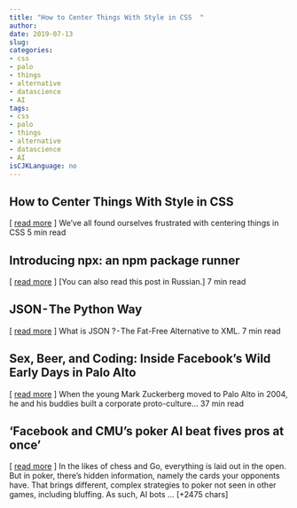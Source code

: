 ```yaml
---
title: "How to Center Things With Style in CSS  " 
author: 
date: 2019-07-13
slug: 
categories: 
- css
- palo
- things
- alternative
- datascience
- AI
tags: 
- css
- palo
- things
- alternative
- datascience
- AI
isCJKLanguage: no 
---
```


## How to Center Things With Style in CSS   
[ <a href="https://medium.com/@stephen_sun/how-to-center-things-with-style-in-css-dc87b7542689" target="_blank">read more</a> ] 
  We've all found ourselves frustrated with centering things in CSS 5 min read 




## Introducing npx: an npm package runner   
[ <a href="https://medium.com/@maybekatz/introducing-npx-an-npm-package-runner-55f7d4bd282b" target="_blank">read more</a> ] 
  [You can also read this post in Russian.] 7 min read 




## JSON - The Python Way   
[ <a href="https://medium.com/@mc_alila/json-the-python-way-91aac95d4041" target="_blank">read more</a> ] 
  What is JSON ? - The Fat-Free Alternative to XML. 7 min read 




## Sex, Beer, and Coding: Inside Facebook's Wild Early Days in Palo Alto   
[ <a href="https://medium.com/@WIRED/sex-beer-and-coding-inside-facebooks-wild-early-days-in-palo-alto-7b447c143d52" target="_blank">read more</a> ] 
  When the young Mark Zuckerberg moved to Palo Alto in 2004, he and his buddies built a corporate proto-culture… 37 min read 




## 'Facebook and CMU's poker AI beat fives pros at once' 
 [ <a href="https://www.engadget.com/2019/07/11/facebook-and-cmus-poker-ai-beat-fives-pros-at-once/" target="_blank">read more</a> ]
In the likes of chess and Go, everything is laid out in the open. But in poker, there's hidden information, namely the cards your opponents have. That brings different, complex strategies to poker not seen in other games, including bluffing. As such, AI bots … [+2475 chars] 


